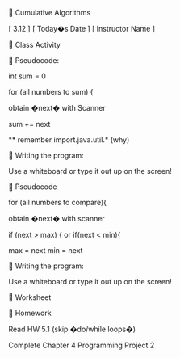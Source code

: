 
Cumulative Algorithms


[ 3.12 ] [ Today�s Date ] [ Instructor Name ]



Class Activity



Pseudocode:


int
sum = 0


for (all numbers to sum) {


obtain �next� with Scanner


sum += next


** remember 
import.java.util.* 
(why)



Writing the program:


Use a whiteboard or type it out up on the screen!



Pseudocode


for (all numbers to compare){


obtain �next� with scanner


if (next > max) { or 
if(next < min){


max = next 
min = next



Writing the program:


Use a whiteboard or type it out up on the screen!



Worksheet



Homework


Read HW 5.1 (skip �do/while loops�)


Complete Chapter 4 Programming Project 2


